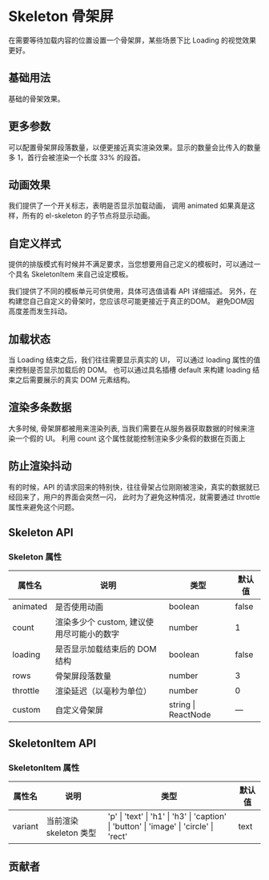 # Skeleton 骨架屏


在需要等待加载内容的位置设置一个骨架屏，某些场景下比 Loading 的视觉效果更好。

## 基础用法

基础的骨架效果。

<CodeBlock name="SkeletonBasic">
  <SkeletonBasic />
</CodeBlock>

## 更多参数

可以配置骨架屏段落数量，以便更接近真实渲染效果。显示的数量会比传入的数量多 1，首行会被渲染一个长度 33% 的段首。

<CodeBlock name="SkeletonRows">
  <SkeletonRows />
</CodeBlock>

## 动画效果

我们提供了一个开关标志，表明是否显示加载动画， 调用 animated 如果真是这样，所有的 el-skeleton 的子节点将显示动画。

<CodeBlock name="SkeletonAnimated">
  <SkeletonAnimated />
</CodeBlock>

## 自定义样式

提供的排版模式有时候并不满足要求，当您想要用自己定义的模板时，可以通过一个具名 SkeletonItem 来自己设定模板。

我们提供了不同的模板单元可供使用，具体可选值请看 API 详细描述。 另外，在构建您自己自定义的骨架时，您应该尽可能更接近于真正的DOM。 避免DOM因高度差而发生抖动。

<CodeBlock name="SkeletonVariant">
  <SkeletonVariant />
</CodeBlock>

## 加载状态

当 Loading 结束之后，我们往往需要显示真实的 UI， 可以通过 loading 属性的值来控制是否显示加载后的 DOM。 也可以通过具名插槽 default 来构建 loading 结束之后需要展示的真实 DOM 元素结构。

<CodeBlock name="SkeletonLoading">
  <SkeletonLoading />
</CodeBlock>

## 渲染多条数据

大多时候, 骨架屏都被用来渲染列表, 当我们需要在从服务器获取数据的时候来渲染一个假的 UI。 利用 count 这个属性就能控制渲染多少条假的数据在页面上

<CodeBlock name="SkeletonCount">
  <SkeletonCount />
</CodeBlock>

## 防止渲染抖动

有的时候，API 的请求回来的特别快，往往骨架占位刚刚被渲染，真实的数据就已经回来了，用户的界面会突然一闪， 此时为了避免这种情况，就需要通过 throttle 属性来避免这个问题。

<CodeBlock name="SkeletonThrottle">
  <SkeletonThrottle />
</CodeBlock>

## Skeleton API

### Skeleton 属性

| 属性名   | 说明                                      | 类型                    | 默认值 |
| -------- | ----------------------------------------- | ----------------------- | ------ |
| animated | 是否使用动画                              | boolean                 | false  |
| count    | 渲染多少个 custom, 建议使用尽可能小的数字 | number                  | 1      |
| loading  | 是否显示加载结束后的 DOM 结构             | boolean                 | false  |
| rows     | 骨架屏段落数量                            | number                  | 3      |
| throttle | 渲染延迟（以毫秒为单位）                  | number                  | 0      |
| custom   | 自定义骨架屏                              | string &#124; ReactNode | —      |

## SkeletonItem API

### SkeletonItem 属性

| 属性名  | 说明                   | 类型                                                                                                                    | 默认值 |
| ------- | ---------------------- | ----------------------------------------------------------------------------------------------------------------------- | ------ |
| variant | 当前渲染 skeleton 类型 | 'p' &#124; 'text' &#124; 'h1' &#124; 'h3' &#124; 'caption' &#124; 'button' &#124; 'image' &#124; 'circle' &#124; 'rect' | text   |

## 贡献者

<Contributor path="packages/Skeleton/index.zh-CN.mdx" />